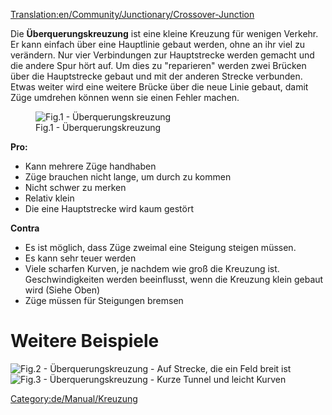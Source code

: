 [[Translation:en/Community/Junctionary/Crossover-Junction]]

{{de/Community/Junctionary/Kreuzungsmenü}}

Die '''Überquerungskreuzung''' ist eine kleine Kreuzung für wenigen Verkehr. Er kann einfach über eine Hauptlinie gebaut werden, ohne an ihr viel zu verändern. Nur vier Verbindungen zur Hauptstrecke werden gemacht und die andere Spur hört auf. Um dies zu "reparieren" werden zwei Brücken über die Hauptstrecke gebaut und mit der anderen Strecke verbunden. Etwas weiter wird eine weitere Brücke über die neue Linie gebaut, damit Züge umdrehen können wenn sie einen Fehler machen.

[[File:en/Community/Junctionary/Cjunction.png|none|frame|Fig.1 - Überquerungskreuzung]]

'''Pro:'''
* Kann mehrere Züge handhaben
* Züge brauchen nicht lange, um durch zu kommen
* Nicht schwer zu merken
* Relativ klein
* Die eine Hauptstrecke wird kaum gestört

'''Contra'''
* Es ist möglich, dass Züge zweimal eine Steigung steigen müssen.
* Es kann sehr teuer werden
* Viele scharfen Kurven, je nachdem wie groß die Kreuzung ist. Geschwindigkeiten werden beeinflusst, wenn die Kreuzung klein gebaut wird (Siehe Oben)
* Züge müssen für Steigungen bremsen

=Weitere Beispiele=
[[File:en/Community/Junctionary/Train-junction-4-crossover-3wide.png|none|frame|Fig.2 - Überquerungskreuzung - Auf Strecke, die ein Feld breit ist]]
[[File:en/Community/Junctionary/Crossover-junction-half-wide.png|none|frame|Fig.3 - Überquerungskreuzung - Kurze Tunnel und leicht Kurven]]

[[Category:de/Manual/Kreuzung]]